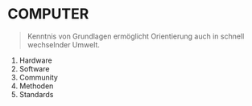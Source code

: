 # COMPUTER

> Kenntnis von Grundlagen ermöglicht Orientierung auch in schnell wechselnder Umwelt.

1.  Hardware
2.  Software
3.  Community
4.  Methoden
5.  Standards
